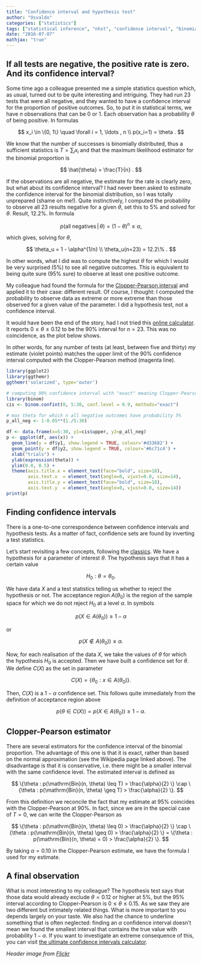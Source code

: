 ```yaml
---
title: "Confidence interval and hypothesis test"
author: "Osvaldo"
categories: ["statistics"]
tags: ["statistical inference", "nhst", "confidence interval", "binomial"]
date: "2016-07-07"
mathjax: "true"
---
```


## If all tests are negative, the positive rate is zero. And its confidence interval?

Some time ago a colleague presented me a simple statistics question which, as
usual, turned out to be quite interesting and intriguing. They had run 23 tests
that were all negative, and they wanted to have a confidence interval for the
proportion of positive outcomes. So, to put it in statistical terms, we have
$n$ observations that can be $0$ or $1$. Each observation has a probability
$\theta$ of being positive. In formulas

$$
x_i \in \{0, 1\} \quad \forall i = 1, \ldots , n \\
p(x_i=1) = \theta .
$$

We know that the number of successes is binomially distributed, thus a
sufficient statistics is $T = \sum_i x_i$ and that the maximum likelihood
estimator for the binomial proportion is

$$
\hat{\theta} = \frac{T}{n} .
$$

If the observations are all negative, the estimate for the rate is clearly zero,
but what about its confidence interval? I had never been asked to estimate the
confidence interval for the binomial distribution, so I was totally unprepared
(shame on me!). Quite instinctively, I computed the probability to observe all
23 results negative for a given $\theta$, set this to 5% and solved for
$\theta$. Result, 12.2%. In formula

$$
p(\mathrm{all\;negatives}\, |\, \theta) = (1-\theta)^n \leq \alpha,
$$

which gives, solving for $\theta$,

$$
\theta_u = 1 - \alpha^{1/n} \\
\theta_u(n=23) = 12.2\% .
$$

In other words, what I did was to compute the highest $\theta$ for which I
would be very surprised (5%) to see all negative outcomes. This is equivalent
to being quite sure (95% sure) to observe at least one positive outcome.

My colleague had found the formula for the
[Clopper-Pearson interval](http://en.wikipedia.org/wiki/Binomial_proportion_confidence_interval#Clopper-Pearson_interval)
and applied it to their case: different result. Of course, I thought: I
computed the probability to observe data as extreme or more extreme than those
observed for a given value of the parameter. I did a hypothesis test, not a
confidence interval.

It would have been the end of the story, had I not tried this
[online calculator](http://www.danielsoper.com/statcalc3/calc.aspx?id=85).
It reports $0 \leq \theta \leq 0.12$ to be the 90% interval for $n=23$.
This was no coincidence, as the plot below shows.

In other words, for any number of tests (at least, between five and thirty)
_my_ estimate (violet points) matches the upper limit of the 90% confidence
interval computed with the Clopper-Pearson method (magenta line).

```r
library(ggplot2)
library(ggthemr)
ggthemr('solarized', type='outer')

# computing 90% confidence interval with "exact" meaning Clopper-Pearson
library(binom)
cis <- binom.confint(0, 5:30, conf.level = 0.9, methods="exact")

# max theta for which n all negative outcomes have probability 5%
p_all_neg <- 1-0.05**(1./5:30)

df <- data.frame(x=5:30, y1=cis$upper, y2=p_all_neg)
p <- ggplot(df, aes(x)) +
  geom_line(y = df$y1, show.legend = TRUE, colour='#d33682') +
  geom_point(y = df$y2, show.legend = TRUE, colour='#6c71c4') +
  xlab("trials") +
  ylab(expression(theta)) +
  ylim(0.0, 0.5) +
  theme(axis.title.x = element_text(face="bold", size=18),
        axis.text.x  = element_text(angle=0, vjust=0.0, size=14),
        axis.title.y = element_text(face="bold", size=18),
        axis.text.y  = element_text(angle=0, vjust=0.0, size=14))
print(p)
```

## Finding confidence intervals

There is a one-to-one correspondence between confidence intervals and hypothesis
tests. As a matter of fact, confidence sets are found by inverting a test
statistics.

Let’s start revisiting a few concepts, following the
[classics](http://books.google.ch/books/about/Statistical_inference.html?id=0x_vAAAAMAAJ&redir_esc=y).
We have a hypothesis for a parameter of interest $\theta$. The hypothesis says
that it has a certain value

$$
H_0 : \theta = \theta_0.
$$

We have data $X$ and a test statistics telling us whether to reject the
hypothesis or not. The acceptance region $A(\theta_0)$ is the region of the
sample space for which we do not reject $H_0$ at a level $\alpha$. In symbols

$$
p(X \in A(\theta_0)) \geq 1 - \alpha
$$

or

$$
p(X \notin A(\theta_0)) \leq \alpha.
$$

Now, for each realisation of the data $X$, we take the values of $\theta$ for
which the hypothesis $H_0$ is accepted. Then we have built a confidence set for
$\theta$. We define $C(X)$ as the set in parameter

$$
C(X)=\{\theta_0 : x \in A(\theta_0)\}.
$$

Then, $C(X)$ is a $1 - \alpha$ confidence set. This follows quite immediately
from the definition of acceptance region above

$$
p(\theta \in C(X)) = p(X \in A(\theta_0)) \geq 1 − \alpha.
$$

## Clopper-Pearson estimator

There are several estimators for the confidence interval of the binomial
proportion. The advantage of this one is that it is exact, rather than based on
the normal approximation (see the Wikipedia page linked above). The
disadvantage is that it is conservative, i.e. there might be a smaller interval
with the same confidence level. The estimated interval is defined as

$$
\{\theta : p(\mathrm{Bin}(n, \theta) \leq T) > \frac{\alpha}{2} \} \cap
\{\theta : p(\mathrm{Bin}(n, \theta) \geq T) > \frac{\alpha}{2} \}.
$$

From this definition we reconcile the fact that my estimate at 95% coincides
with the Clopper-Pearson at 90%. In fact, since we are in the special case of
$T=0$, we can write the Clopper-Pearson as

$$
\{\theta : p(\mathrm{Bin}(n, \theta) \leq 0) > \frac{\alpha}{2} \} \cap
\{\theta : p(\mathrm{Bin}(n, \theta) \geq 0) > \frac{\alpha}{2} \} =
\{\theta : p(\mathrm{Bin}(n, \theta) = 0) > \frac{\alpha}{2} \}.
$$

By taking $\alpha = 0.10$ in the Clopper-Pearson estimate, we have the formula
I used for my estimate.

## A final observation

What is most interesting to my colleague? The hypothesis test says that those
data would already exclude $\theta=0.12$ or higher at 5%, but the 95% interval
according to Clopper-Pearson is $0 \leq \theta \leq 0.15$. As we saw they are
two different but intimately related things. What is more important to you
depends largely on your taste.
We also had the chance to underline something that is often neglected: finding
an $\alpha$ confidence interval doesn’t mean we found the smallest interval
that contains the true value with probability $1 - \alpha$. If you want to
investigate an extreme consequence of this, you can visit
[the ultimate confidence intervals calculator](http://www.roma1.infn.it/~dagos/ci_calc.html).

_Header image from [Flickr](https://flic.kr/p/9u9wZk)_
